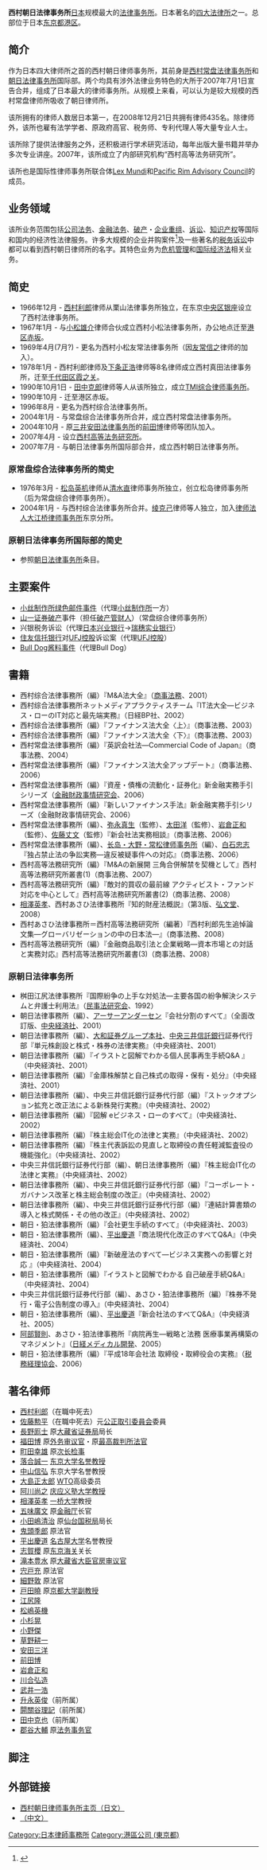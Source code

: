 {{Link style|time=2015-12-11T09:12:30+00:00}}
{{japanese|japanese=西村あさひ法律事務所|kana=にしむらあさひほうりつじむしょ|romaji=Nishimura Asahi Hōritsu-jimusho}}
{{Infobox law firm
| firm_name = 西村あさひ法律事務所
| logo= [[File:Nishimura_&_Asahi_logo.png|200px]]
| num_offices = 3 (2 international)
| num_attorneys = 484
| num_employees = about 1094
| practice_areas = General practice
| date_founded = [[1966|1966]]
| founder = [[Toshiro_Nishimura|Toshiro Nishimura]]
| company_type = [[partnership|partnership]] on Japanese Civil Code
| homepage = [http://www.jurists.co.jp/en/ http://www.jurists.co.jp/en/]
}}
'''西村朝日法律事务所'''[[日本|日本]]规模最大的[[法律事务所|法律事务所]]。日本著名的[[日本四大法律事务所|四大法律所]]之一。总部位于日本[[东京都|东京都]][[港區_(東京都)|港区]]。

== 简介 ==
作为日本四大律师所之首的西村朝日律师事务所，其前身是[[西村常盘法律事务所|西村常盘法律事务所]]和[[朝日法律事务所|朝日法律事务所]]国际部。两个均具有涉外法律业务特色的大所于2007年7月1日宣告合并，组成了日本最大的律师事务所。从规模上来看，可以认为是较大规模的西村常盘律师所吸收了朝日律师所。

该所拥有的律师人数居日本第一，在2008年12月21日共拥有律师435名。除律师外，该所也雇有法学学者、原政府高官、税务师、专利代理人等大量专业人士。

该所除了提供法律服务之外，还积极进行学术研究活动，每年出版大量书籍并举办多次专业讲座。2007年，该所成立了内部研究机构“西村高等法务研究所”。

该所也是国际性律师事务所联合体[[Lex_Mundi|Lex Mundi]]和[[:en:_Pacific_Rim_Advisory_Council|Pacific Rim Advisory Council]]的成员。

== 业务领域 ==
该所业务范围包括[[公司法务|公司法务]]、[[金融法务|金融法务]]、[[破产|破产]]・[[企业重组|企业重组]]、[[诉讼|诉讼]]、[[知识产权|知识产权]]等国际和国内的经济性法律服务。许多大规模的企业并购案件<ref>{{Cite web |url=http://www.bloomberg.co.jp/apps/news?pid=90003017&sid=aSiQ7jL1MCIg&refer=jp_japan |title=西村あさひが件数・額ともに首位、1-3月期のM&A法務助言関与で |access-date=2009-05-19 |archive-date=2010-08-18 |archive-url=https://web.archive.org/web/20100818123507/http://www.bloomberg.co.jp/apps/news?pid=90003017&sid=aSiQ7jL1MCIg&refer=jp_japan |dead-url=no }}</ref>及一些著名的[[税务诉讼|税务诉讼]]中都可以看到西村朝日律师所的名字。其特色业务为[[危机管理|危机管理]]和[[国际经济法|国际经济法]]相关业务。

== 简史 ==
* 1966年12月 - [[西村利郎|西村利郎]]律师从栗山法律事务所独立，在东京[[中央区_(東京都)|中央区]][[银座|银座]]设立了西村法律事务所。
* 1967年1月 - 与[[小松雄介|小松雄介]]律师合伙成立西村小松法律事务所，办公地点迁至[[港区_(東京都)|港区]][[赤坂|赤坂]]。
* 1969年4月(7月?) - 更名为西村小松友常法律事务所（因[[友常信之|友常信之]]律师的加入）。
* 1978年1月 - 西村利郎律师及[[下条正浩|下条正浩]]律师等8名律师成立西村真田法律事务所，迁至[[千代田区|千代田区]][[霞之关|霞之关]]。
* 1990年10月1日 - [[田中克郎|田中克郎]]律师等人从该所独立，成立[[TMI综合律师事务所|TMI综合律师事务所]]。
* 1990年10月 - 迁至港区赤坂。
* 1996年8月 - 更名为西村综合法律事务所。
* 2004年1月 - 与常盘综合法律事务所合并，成立西村常盘法律事务所。
* 2004年10月 - 原[[三井安田法律事务所|三井安田法律事务所]]的[[前田博|前田博]]律师等团队加入。
* 2007年4月 - 设立[[西村高等法务研究所|西村高等法务研究所]]。
* 2007年7月 - 与朝日法律事务所国际部合并，成立西村朝日法律事务所。

=== 原常盘综合法律事务所的简史 ===
* 1976年3月 - [[松岛英机|松岛英机]]律师从[[清水直|清水直]]律师事务所独立，创立松岛律师事务所（后为常盘综合律师事务所）。
* 2004年1月 - 与西村综合法律事务所合并。[[绫克己|绫克己]]律师等人独立，加入[[律师法人大江桥律师事务所|律师法人大江桥律师事务所]]东京分所。

=== 原朝日法律事务所国际部的简史 ===
*参照[[朝日法律事务所|朝日法律事务所]]条目。

== 主要案件 ==
* [[小丝制作所绿色邮件事件|小丝制作所绿色邮件事件]]（代理[[小丝制作所|小丝制作所]]一方）
* [[山一证券|山一证券]][[破产|破产]]事件（担任[[破产管财人|破产管财人]]）（常盘综合律师事务所）
* 兴银税务诉讼（代理[[日本兴业银行|日本兴业银行]]→[[瑞穗实业银行|瑞穗实业银行]]）
* [[住友信托银行|住友信托银行]]对[[UFJ控股|UFJ控股]]诉讼案（代理[[UFJ控股|UFJ控股]]）
* [[Bull_Dog酱料事件|Bull Dog酱料事件]]（代理Bull Dog）

== 書籍 ==
* 西村综合法律事務所（編）『M&A法大全』（[[商事法務|商事法務]]、2001）
* 西村综合法律事務所ネットメディアプラクティスチーム『IT法大全―ビジネス・ローのIT対応と最先端実務』（日経BP社、2002）
* 西村综合法律事務所（編）『ファイナンス法大全〈上〉』（商事法務、2003）
* 西村综合法律事務所（編）『ファイナンス法大全〈下〉』（商事法務、2003）
* 西村常盘法律事務所（編）『英訳会社法―Commercial Code of Japan』（商事法務、2004）
* 西村常盘法律事務所（編）『ファイナンス法大全アップデート』（商事法務、2006）
* 西村常盘法律事務所（編）『資産・債権の流動化・証券化』新金融実務手引シリーズ（[[金融財政事情研究会|金融財政事情研究会]]、2006）
* 西村常盘法律事務所（編）『新しいファイナンス手法』新金融実務手引シリーズ（金融財政事情研究会、2006）
* 西村常盘法律事務所（編）、[[弥永真生|弥永真生]]（監修）、[[太田洋|太田洋]]（監修）、[[岩倉正和|岩倉正和]]（監修）、[[佐藤丈文|佐藤丈文]]（監修）『新会社法実務相談』（商事法務、2006）
* 西村常盘法律事務所（編）、[[长岛・大野・常松律师事务所|长岛・大野・常松律师事务所]]（編）、[[白石忠志|白石忠志]]『独占禁止法の争訟実務―違反被疑事件への対応』（商事法務、2006）
* 西村高等法務研究所（編）『M&Aの新展開 三角合併解禁を契機として』西村高等法務研究所叢書(1)（商事法務、2007）
* 西村高等法務研究所（編）『敵対的買収の最前線 アクティビスト・ファンド対応を中心として』西村高等法務研究所叢書(2)（商事法務、2008）
* [[相澤英孝|相澤英孝]]、西村あさひ法律事務所『知的財産法概説』（第3版、[[弘文堂|弘文堂]]、2008）
* 西村あさひ法律事務所＝西村高等法務研究所（編著）『西村利郎先生追悼論文集―グローバリゼーションの中の日本法―』（商事法務、2008）
* 西村高等法務研究所（編）『金融商品取引法と企業戦略―資本市場との対話と実務対応』西村高等法務研究所叢書(3)（商事法務、2008）

=== 原朝日法律事务所 ===
* 桝田江尻法律事務所『国際紛争の上手な対処法―主要各国の紛争解決システムと弁護士利用法』（[[民事法研究会|民事法研究会]]、1992）
* 朝日法律事務所（編）、[[アーサーアンダーセン|アーサーアンダーセン]]『会社分割のすべて』（全面改訂版、[[中央経済社|中央経済社]]、2001）
* 朝日法律事務所（編）、[[大和証券グループ本社|大和証券グループ本社]]、[[中央三井信託銀行|中央三井信託銀行]]証券代行部『単元株創設と株式・株券の法律実務』（中央経済社、2001）
* 朝日法律事務所（編）『イラストと図解でわかる個人民事再生手続Q&A 』（中央経済社、2001）
* 朝日法律事務所（編）『金庫株解禁と自己株式の取得・保有・処分』（中央経済社、2001）
* 朝日法律事務所（編）、中央三井信託銀行証券代行部（編）『ストックオプション拡充と改正法による新株発行実務』（中央経済社、2002）
* 朝日法律事務所（編）『図解 eビジネス・ローのすべて』（中央経済社、2002）
* 朝日法律事務所（編）『株主総会IT化の法律と実務』（中央経済社、2002）
* 朝日法律事務所（編）『株主代表訴訟の見直しと取締役の責任軽減監査役の機能強化』（中央経済社、2002）
* 中央三井信託銀行証券代行部（編）、朝日法律事務所（編）『株主総会IT化の法律と実務』（中央経済社、2002）
* 朝日法律事務所（編）、中央三井信託銀行証券代行部（編）『コーポレート・ガバナンス改革と株主総会制度の改正』（中央経済社、2002）
* 朝日法律事務所（編）、中央三井信託銀行証券代行部（編）『連結計算書類の導入と株式関係・その他の改正』（中央経済社、2002）
* 朝日・狛法律事務所（編）『会社更生手続のすべて』（中央経済社、2003）
* 朝日・狛法律事務所（編）、[[平出慶道|平出慶道]]『商法現代化改正のすべてQ&A』（中央経済社、2004）
* 朝日・狛法律事務所（編）『新破産法のすべて―ビジネス実務への影響と対応 』（中央経済社、2004）
* 朝日・狛法律事務所（編）『イラストと図解でわかる 自己破産手続Q&A』（中央経済社、2004）
* 中央三井信託銀行証券代行部（編）、あさひ・狛法律事務所（編）『株券不発行・電子公告制度の導入』（中央経済社、2004）
* 朝日・狛法律事務所（編）、[[平出慶道|平出慶道]]『新会社法のすべてQ&A』（中央経済社、2005）
* [[阿部賢則|阿部賢則]]、あさひ・狛法律事務所『病院再生―戦略と法務 医療事業再構築のマネジメント』（[[日経メディカル開発|日経メディカル開発]]、2005）
* 朝日・狛法律事務所（編）『平成18年会社法 取締役・取締役会の実務』（[[税務経理協会|税務経理協会]]、2006）

== 著名律师 ==
* [[西村利郎|西村利郎]]（在職中死去）
* [[佐藤勲平|佐藤勲平]]（在職中死去）元[[公正取引委員会|公正取引委員会]]委員
* [[長野厖士|長野厖士]] 原[[大藏省|大藏省]][[证券局|证券局]]局长
* [[福田博|福田博]] 原[[外务审议官|外务审议官]]・原[[最高裁判所|最高裁判所]][[法官|法官]]
* [[町田幸雄|町田幸雄]] 原[[次长检事|次长检事]]
* [[落合誠一|落合誠一]] [[东京大学|东京大学]][[名誉教授|名誉教授]]
* [[中山信弘|中山信弘]] 东京大学名誉教授
* [[大島正太郎|大島正太郎]] [[世界贸易组织|WTO]]高级委员
* [[阿川尚之|阿川尚之]] [[庆应义塾大学|庆应义塾大学]][[教授|教授]]
* [[相澤英孝|相澤英孝]] [[一桥大学|一桥大学]]教授
* [[五味廣文|五味廣文]] 原[[金融厅|金融厅]]长官
* [[小田嶋清治|小田嶋清治]] 原[[仙台国税局|仙台国税局]]局长
* [[鬼頭季郎|鬼頭季郎]] 原法官
* [[平出慶道|平出慶道]] [[名古屋大学|名古屋大学]]名誉教授
* [[志賀櫻|志賀櫻]] 原[[东京海关|东京海关]]关长
* [[滝本豊水|滝本豊水]] 原[[大藏省|大藏省]][[大臣官房审议官|大臣官房审议官]]
* [[宍戸充|宍戸充]] 原法官
* [[細野敦|細野敦]] 原法官
* [[戸田曉|戸田曉]] 原[[京都大学|京都大学]][[副教授|副教授]]
* [[江尻隆|江尻隆]]
* [[松嶋英機|松嶋英機]]
* [[小杉晃|小杉晃]]
* [[小野傑|小野傑]]
* [[草野耕一|草野耕一]]
* [[安田三洋|安田三洋]]
* [[前田博|前田博]]
* [[岩倉正和|岩倉正和]]
* [[川合弘造|川合弘造]]
* [[武井一浩|武井一浩]]
* [[升永英俊|升永英俊]]（前所属）
* [[閞關谷理記|閞關谷理記]]（前所属）
* [[田中克也|田中克也]]（前所属）
* [[郡谷大輔|郡谷大輔]] 原[[法务事务官|法务事务官]]

== 脚注 ==
<references />

== 外部链接 ==
*[http://www.jurists.co.jp/ja/ 西村朝日律师事务所主页（日文）] {{Wayback|url=http://www.jurists.co.jp/ja/ |date=20210121053645 }}
*[https://web.archive.org/web/20090717064613/http://www.jurists.co.jp/files/cn/index.html （中文）]

{{DEFAULTSORT:Nishimura and Asahi}}
[[Category:日本律師事務所|Category:日本律師事務所]]
[[Category:港區公司_(東京都)|Category:港區公司 (東京都)]]
